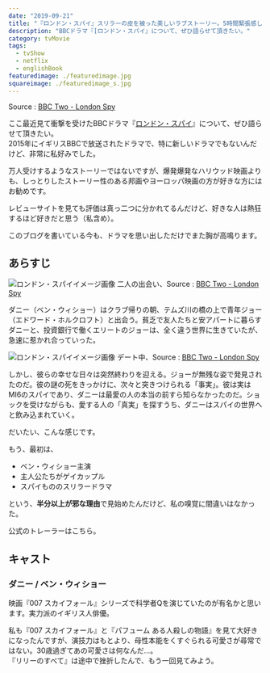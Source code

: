 ```yaml
---
date: "2019-09-21"
title: "『ロンドン・スパイ』スリラーの皮を被った美しいラブストーリー。5時間緊張感しっぱなしで辿り着いた結末に打ちのめされる"
description: "BBCドラマ『[ロンドン・スパイ』について、ぜひ語らせて頂きたい。"
category: tvMovie
tags:
  - tvShow
  - netflix
  - englishBook
featuredimage: ./featuredimage.jpg
squareimage: ./featuredimage_s.jpg
---
```


Source : [BBC Two - London Spy](https://www.bbc.co.uk/programmes/b06pmnwn)

ここ最近見て衝撃を受けたBBCドラマ『[ロンドン・スパイ](https://www.bbc.co.uk/programmes/b06pmnwn)』について、ぜひ語らせて頂きたい。  
2015年にイギリスBBCで放送されたドラマで、特に新しいドラマでもないんだけど、非常に私好みでした。

万人受けするようなストーリーではないですが、爆発爆発なハリウッド映画よりも、しっとりしたストーリー性のある邦画やヨーロッパ映画の方が好きな方にはお勧めです。

レビューサイトを見ても評価は真っ二つに分かれてるんだけど、好きな人は熱狂するほど好きだと思う（私含め）。

このブログを書いている今も、ドラマを思い出しただけでまた胸が高鳴ります。

## あらすじ

![ロンドン・スパイイメージ画像](./p039cqkb.jpg)
二人の出会い、Source : [BBC Two - London Spy](https://www.bbc.co.uk/programmes/b06pmnwn)

ダニー（ベン・ウィショー）はクラブ帰りの朝、テムズ川の橋の上で青年ジョー（エドワード・ホルクロフト）と出会う。貧乏で友人たちと安アパートに暮らすダニーと、投資銀行で働くエリートのジョーは、全く違う世界に生きていたが、急速に惹かれ合っていった。

![ロンドン・スパイイメージ画像](./p0371bnq.jpg)
デート中、Source : [BBC Two - London Spy](https://www.bbc.co.uk/programmes/b06pmnwn)

しかし、彼らの幸せな日々は突然終わりを迎える。ジョーが無残な姿で発見されたのだ。彼の謎の死をきっかけに、次々と突きつけられる「事実」。彼は実はMI6のスパイであり、ダニーは最愛の人の本当の前すら知らなかったのだ。ショックを受けながらも、愛する人の「真実」を探すうち、ダニーはスパイの世界へと飲み込まれていく。

だいたい、こんな感じです。

もう、最初は、

- ベン・ウィショー主演
- 主人公たちがゲイカップル
- スパイもののスリラードラマ

という、**半分以上が邪な理由**で見始めたんだけど、私の嗅覚に間違いはなかった。

公式のトレーラーはこちら。


<Youtube id="O1PEQkpKTLI" />

## キャスト

### ダニー / ベン・ウィショー

映画『007 スカイフォール』シリーズで科学者Qを演じていたのが有名かと思います。実力派のイギリス人俳優。

私も『007 スカイフォール』と『パフューム ある人殺しの物語』を見て大好きになったんですが、演技力はもとより、母性本能をくすぐられる可愛さが尋常ではない。30歳過ぎてあの可愛さは何なんだ…。  
『リリーのすべて』は途中で挫折したんで、もう一回見てみよう。